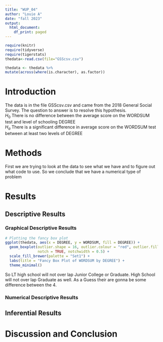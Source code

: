 ```yaml
---
title: "WUP_04"
author: "Louie A"
date: "fall 2023"
output:
  html_document:
    df_print: paged
---
```


```r
require(knitr)
require(tidyverse)
require(tigerstats)
thedata<-read.csv(file="GSScsv.csv")
```

```r
thedata <- thedata %>%
mutate(across(where(is.character), as.factor))
```

# Introduction

<!--In this section you explain what you are trying to show.  Where did the data come from?  What is the research or other question you are trying to answer?!-->

The data is in the file GSScsv.csv and came from the 2018 General Social Survey.  The question to answer is to resolve this hypothesis.  
$H_0$ There is no difference between the average score on the WORDSUM test and level of schooling DEGREE  
$H_a$ There is a significant difference in average score on the WORDSUM test between at least two levels of DEGREE  

# Methods

<!--Mention that you intend to use chatGPT to the greatest extent possible. Give credit to chatGPT when you use it to create code in your report. Decide on your methods:  use "variable analysis" or other appropriate descriptors.  Make sure to choose at least one graphical method and at least one numerical method.!-->

First we are trying to look at the data to see what we have and to figure out what code to use. So we conclude that we have a numerical type of problem


# Results

<!--Divide this section into two sub-sections:  One for your descriptive  results and one for your inferential results.!-->

## Descriptive Results

### Graphical Descriptive Results

<!--Graphical results here.  Make sure to show your code.  Provide appropriate labels for axes, giving units if possible, and provide a good title for the graph, too.  Use the graphical results to describe the patterns if any that exist in the data as focused toward the research question!-->

```r
# Plotting the fancy box plot
ggplot(thedata, aes(x = DEGREE, y = WORDSUM, fill = DEGREE)) +
  geom_boxplot(outlier.shape = 16, outlier.colour = "red", outlier.fill = "red",
               notch = TRUE, notchwidth = 0.5) +
  scale_fill_brewer(palette = "Set1") +
  labs(title = "Fancy Box Plot of WORDSUM by DEGREE") +
  theme_minimal()
```
So LT high school will not over lap Junior College or Graduate. High School will not over lap Graduate as well. As a Guess their are gonna be some difference between the 4.

### Numerical Descriptive Results

<!--Numerical results go here. Use the numerical results to describe the patterns if any that exist in the data as focused toward the research question!-->

## Inferential Results

<!--State hypothesis clearly.  Make sure your discussion of the inferential test covers all the aspects that the test output produces, such as test statistic, p-value etc.  Make a decision about the null hypothesis, explain the assumptions on which the selected test/procedure was based, and why the chosen procedure satisfys the assumptions and is appropriate to answer the research question!-->


# Discussion and Conclusion

<!--Discussion and conclusion here.  If you found a relationship be sure to consider whether the relationship occurs because one of the variavbles causes the other, or whether they perhasps are related for some other reason.  Watch the chapter 6 videos from the GeorgeTown videos collection.!-->
